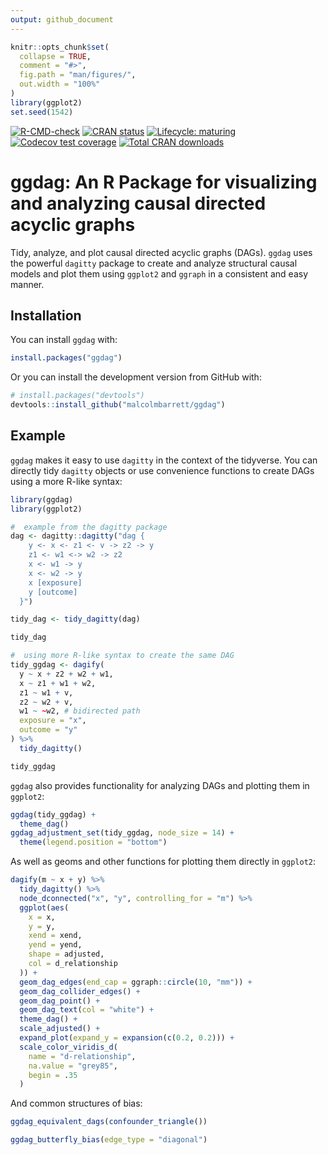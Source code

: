 ```yaml
---
output: github_document
---
```


<!-- README.md is generated from README.Rmd. Please edit that file -->

```r
knitr::opts_chunk$set(
  collapse = TRUE,
  comment = "#>",
  fig.path = "man/figures/",
  out.width = "100%"
)
library(ggplot2)
set.seed(1542)
```
<!-- badges: start -->
[![R-CMD-check](https://github.com/malcolmbarrett/ggdag/workflows/R-CMD-check/badge.svg)](https://github.com/malcolmbarrett/ggdag/actions)
[![CRAN status](https://www.r-pkg.org/badges/version/ggdag)](https://cran.r-project.org/package=ggdag)
[![Lifecycle: maturing](https://img.shields.io/badge/lifecycle-maturing-blue.svg)](https://lifecycle.r-lib.org/articles/stages.html)
[![Codecov test coverage](https://codecov.io/gh/malcolmbarrett/ggdag/branch/main/graph/badge.svg)](https://app.codecov.io/gh/malcolmbarrett/ggdag?branch=main)
[![Total CRAN downloads](https://cranlogs.r-pkg.org/badges/grand-total/ggdag)](https://cran.r-project.org/package=ggdag)
<!-- badges: end -->

# ggdag: An R Package for visualizing and analyzing causal directed acyclic graphs

Tidy, analyze, and plot causal directed acyclic graphs (DAGs). `ggdag` uses the powerful `dagitty` package to create and analyze structural causal models and plot them using `ggplot2` and `ggraph` in a consistent and easy manner. 

## Installation

You can install `ggdag` with:

```r
install.packages("ggdag")
```

Or you can install the development version from GitHub with:

```r
# install.packages("devtools")
devtools::install_github("malcolmbarrett/ggdag")
```

## Example

`ggdag` makes it easy to use `dagitty` in the context of the tidyverse. You can directly tidy `dagitty` objects or use convenience functions to create DAGs using a more R-like syntax:

```r
library(ggdag)
library(ggplot2)

#  example from the dagitty package
dag <- dagitty::dagitty("dag {
    y <- x <- z1 <- v -> z2 -> y
    z1 <- w1 <-> w2 -> z2
    x <- w1 -> y
    x <- w2 -> y
    x [exposure]
    y [outcome]
  }")

tidy_dag <- tidy_dagitty(dag)

tidy_dag

#  using more R-like syntax to create the same DAG
tidy_ggdag <- dagify(
  y ~ x + z2 + w2 + w1,
  x ~ z1 + w1 + w2,
  z1 ~ w1 + v,
  z2 ~ w2 + v,
  w1 ~ ~w2, # bidirected path
  exposure = "x",
  outcome = "y"
) %>%
  tidy_dagitty()

tidy_ggdag
```

`ggdag` also provides functionality for analyzing DAGs and plotting them in `ggplot2`:

```r
ggdag(tidy_ggdag) +
  theme_dag()
ggdag_adjustment_set(tidy_ggdag, node_size = 14) +
  theme(legend.position = "bottom")
```

As well as geoms and other functions for plotting them directly in `ggplot2`:

```r
dagify(m ~ x + y) %>%
  tidy_dagitty() %>%
  node_dconnected("x", "y", controlling_for = "m") %>%
  ggplot(aes(
    x = x,
    y = y,
    xend = xend,
    yend = yend,
    shape = adjusted,
    col = d_relationship
  )) +
  geom_dag_edges(end_cap = ggraph::circle(10, "mm")) +
  geom_dag_collider_edges() +
  geom_dag_point() +
  geom_dag_text(col = "white") +
  theme_dag() +
  scale_adjusted() +
  expand_plot(expand_y = expansion(c(0.2, 0.2))) +
  scale_color_viridis_d(
    name = "d-relationship",
    na.value = "grey85",
    begin = .35
  )
```

And common structures of bias:
```r
ggdag_equivalent_dags(confounder_triangle())

ggdag_butterfly_bias(edge_type = "diagonal")
```

